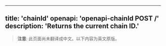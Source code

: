 <!-- AUTO-GENERATED-CONTENT:START (ENGLISH-COPY) -->
---
title: 'chainId'
openapi: 'openapi-chainId POST /'
description: 'Returns the current chain ID.'
---

> **注意**: 此页面尚未翻译成中文。以下内容为英文原版。
